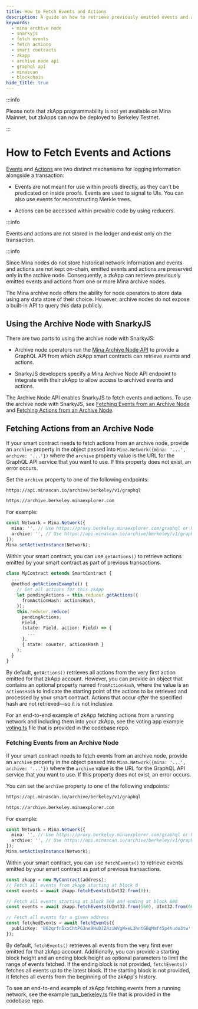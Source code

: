 ```yaml
---
title: How to Fetch Events and Actions
description: A guide on how to retrieve previously emitted events and actions from Mina Archive Node using SnarkyJS. Learn the steps to connect your zkApp smart contract to an Archive Node API endpoint and fetch and use events and actions.
keywords:
  - mina archive node
  - snarkyjs
  - fetch events
  - fetch actions
  - smart contracts
  - zkapp
  - archive node api
  - graphql api
  - minascan
  - blockchain
hide_title: true
---
```


:::info

Please note that zkApp programmability is not yet available on Mina Mainnet, but zkApps can now be deployed to Berkeley Testnet.

:::

# How to Fetch Events and Actions

[Events](#events) and [Actions](#actions-and-reducer) are two distinct mechanisms for logging information alongside a transaction:

- Events are not meant for use within proofs directly, as they can't be predicated on inside proofs. Events are used to signal to UIs. You can also use events for reconstructing Merkle trees.

- Actions can be accessed within provable code by using reducers.

:::info

Events and actions are not stored in the ledger and exist only on the transaction.

:::info

Since Mina nodes do not store historical network information and events and actions are not kept on-chain, emitted events and actions are preserved only in the archive node. Consequently, a zkApp can retrieve previously emitted events and actions from one or more Mina archive nodes.

The Mina archive node offers the ability for node operators to store data using any data store of their choice. However, archive nodes do not expose a built-in API to query this data publicly.

## Using the Archive Node with SnarkyJS

There are two parts to using the archive node with SnarkyJS:

- Archive node operators run the [Mina Archive Node API](https://github.com/o1-labs/archive-node-api) to provide a GraphQL API from which zkApp smart contracts can retrieve events and actions.

- SnarkyJS developers specify a Mina Archive Node API endpoint to integrate with their zkApp to allow access to archived events and actions.

The Archive Node API enables SnarkyJS to fetch events and actions. To use the archive node with SnarkyJS, see [Fetching Events from an Archive Node](#fetching-events-from-an-archive-node) and [Fetching Actions from an Archive Node](#fetching-actions-from-an-archive-node).

## Fetching Actions from an Archive Node

If your smart contract needs to fetch actions from an archive node, provide an `archive` property in the object passed into `Mina.Network({mina: '...', archive: '...'})` where the `archive` property value is the URL for the GraphQL API service that you want to use. If this property does not exist, an error occurs.

Set the `archive` property to one of the following endpoints:

```sh
https://api.minascan.io/archive/berkeley/v1/graphql
```

```sh
https://archive.berkeley.minaexplorer.com
```

For example:

```ts
const Network = Mina.Network({
  mina: '', // Use https://proxy.berkeley.minaexplorer.com/graphql or https://api.minascan.io/node/berkeley/v1/graphql
  archive: '', // Use https://api.minascan.io/archive/berkeley/v1/graphql/ or https://archive.berkeley.minaexplorer.com/
});
Mina.setActiveInstance(Network);
```

Within your smart contract, you can use `getActions()` to retrieve actions emitted by your smart contract as part of previous transactions.

```ts
class MyContract extends SmartContract {
  ...
  @method getActionsExample() {
    // Get all actions for this zkApp
    let pendingActions = this.reducer.getActions({
      fromActionHash: actionsHash,
    });
    this.reducer.reduce(
      pendingActions,
      Field,
      (state: Field, action: Field) => {
        ...
      },
      { state: counter, actionsHash }
    );
  }
}
```

By default, `getActions()` retrieves all actions from the very first action emitted for that zkApp account. However, you can provide an object that contains an optional property named `fromActionHash`, where the value is an `actionsHash` to indicate the starting point of the actions to be retrieved and processed by your smart contract. Actions that occur _after_ the specified hash are not retrieved—so it is not inclusive.

For an end-to-end example of zkApp fetching actions from a running network and including them into your zkApp, see the voting app example [voting.ts](https://github.com/o1-labs/snarkyjs/blob/main/src/examples/zkapps/voting/voting.ts) file that is provided in the codebase repo.

### Fetching Events from an Archive Node

If your smart contract needs to fetch events from an archive node, provide an `archive` property in the object passed into `Mina.Network({mina: '...', archive: '...'})` where the `archive` value is the URL for the GraphQL API service that you want to use. If this property does not exist, an error occurs.

You can set the `archive` property to one of the following endpoints:

```sh
https://api.minascan.io/archive/berkeley/v1/graphql
```

```sh
https://archive.berkeley.minaexplorer.com
```

For example:

```ts
const Network = Mina.Network({
  mina: '', // Use https://proxy.berkeley.minaexplorer.com/graphql or https://api.minascan.io/node/berkeley/v1/graphql
  archive: '', // Use https://api.minascan.io/archive/berkeley/v1/graphql/ or https://archive.berkeley.minaexplorer.com/
});
Mina.setActiveInstance(Network);
```

Within your smart contract, you can use `fetchEvents()` to retrieve events emitted by your smart contract as part of previous transactions.

```ts
const zkapp = new MyContract(address);
// Fetch all events from zkapp starting at block 0
const events = await zkapp.fetchEvents(UInt32.from(0));

// Fetch all events starting at block 560 and ending at block 600
const events = await zkapp.fetchEvents(UInt32.from(560), UInt32.from(600));

// Fetch all events for a given address
const fetchedEvents = await fetchEvents({
  publicKey: 'B62qrfn5xxChtPGJne9HuDJZ4ziWVgWxeL3hntGBqMmf45p4hudo3tw',
});
```

By default, `fetchEvents()` retrieves all events from the very first ever emitted for that zkApp account. Additionally, you can provide a starting block height and an ending block height as optional parameters to limit the range of events fetched. If the ending block is not provided, `fetchEvents()` fetches all events up to the latest block. If the starting block is not provided, it fetches all events from the beginning of the zkApp's history.

To see an end-to-end example of zkApp fetching events from a running network, see the example [run_berkeley.ts](https://github.com/o1-labs/snarkyjs/blob/main/src/examples/zkapps/voting/run_berkeley.ts) file that is provided in the codebase repo.
